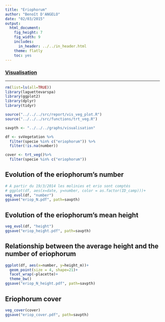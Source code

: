 ```yaml
---
title: "Eriophorum"
author: "Benoît D'ANGELO"
date: "02/03/2015"
output:
  html_document:
    fig_height: 7
    fig_width: 9
    includes:
      in_header: ../../in_header.html
    theme: flatly
    toc: yes
---
```

<h3><a href="../vis_toc.html"> Visualisation </a></h3>
  
***

```r
rm(list=ls(all=TRUE))
library(laguettevarspa)
library(ggplot2)
library(dplyr)
library(tidyr)

source("../../../src/report/vis_veg_plot.R")
source("../../../src/functions/trt_veg.R")

savpth <- "../../../graphs/visualisation"
```


```r
df <- svVegetation %>%
  filter(specie %in% c("eriophorum")) %>%
  filter(!is.na(number))

cover <- trt_veg()%>%
  filter(specie %in% c("eriophorum"))
```

## Evolution of the eriophorum's number

```r
# A partir du 19/3/2014 les molinies et erio sont comptés
# ggplot(df, aes(x=date, y=number, color = as.factor(ID_camp)))+
veg_evol(df, "number")
ggsave("eriop_N.pdf", path=savpth)
```


## Evolution of the eriophorum's mean height

```r
veg_evol(df, "height")
ggsave("eriop_height.pdf", path=savpth)
```

## Relationship between the average height and the number of eriophorum

```r
ggplot(df, aes(x=number, y=height_m))+
  geom_point(size = 4, shape=21)+
  facet_wrap(~placette)+
  theme_bw()
ggsave("eriop_N_height.pdf", path=savpth)
```

## Eriophorum cover

```r
veg_cover(cover)
ggsave("eriop_cover.pdf", path=savpth)
```